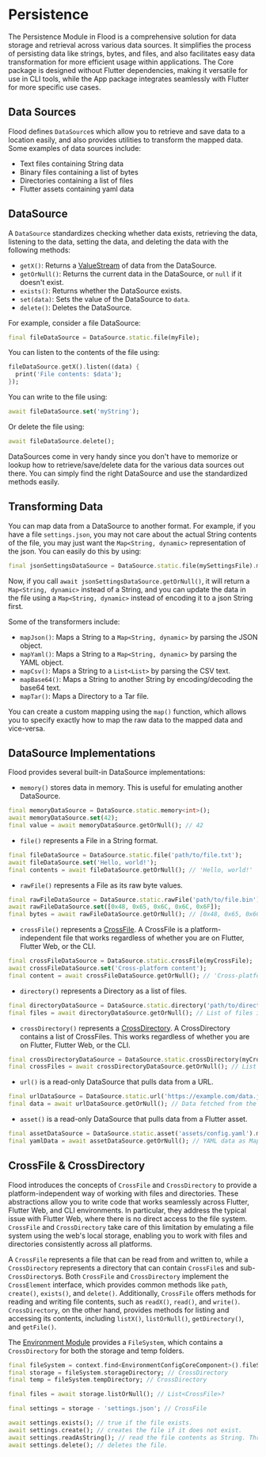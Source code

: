 # Persistence

The Persistence Module in Flood is a comprehensive solution for data storage and retrieval across various data sources. It simplifies the process of persisting data like strings, bytes, and files, and also facilitates easy data transformation for more efficient usage within applications. The Core package is designed without Flutter dependencies, making it versatile for use in CLI tools, while the App package integrates seamlessly with Flutter for more specific use cases.

## Data Sources

Flood defines `DataSource`s which allow you to retrieve and save data to a location easily, and also provides utilities to transform the mapped data. Some examples of data sources include:

-   Text files containing String data
-   Binary files containing a list of bytes
-   Directories containing a list of files
-   Flutter assets containing yaml data

## DataSource

A `DataSource` standardizes checking whether data exists, retrieving the data, listening to the data, setting the data, and deleting the data with the following methods:

-   `getX()`: Returns a [ValueStream](/core-concepts/value-streams) of data from the DataSource.
-   `getOrNull()`: Returns the current data in the DataSource, or `null` if it doesn't exist.
-   `exists()`: Returns whether the DataSource exists.
-   `set(data)`: Sets the value of the DataSource to `data`.
-   `delete()`: Deletes the DataSource.

For example, consider a file DataSource:

```dart
final fileDataSource = DataSource.static.file(myFile);
```

You can listen to the contents of the file using:

```dart
fileDataSource.getX().listen((data) {
  print('File contents: $data');
});
```

You can write to the file using:

```dart
await fileDataSource.set('myString');
```

Or delete the file using:

```dart
await fileDataSource.delete();
```

DataSources come in very handy since you don't have to memorize or lookup how to retrieve/save/delete data for the various data sources out there. You can simply find the right DataSource and use the standardized methods easily.

## Transforming Data

You can map data from a DataSource to another format. For example, if you have a file `settings.json`, you may not care about the actual String contents of the file, you may just want the `Map<String, dynamic>` representation of the json. You can easily do this by using:

```dart
final jsonSettingsDataSource = DataSource.static.file(mySettingsFile).mapJson();
```

Now, if you call `await jsonSettingsDataSource.getOrNull()`, it will return a `Map<String, dynamic>` instead of a String, and you can update the data in the file using a `Map<String, dynamic>` instead of encoding it to a json String first.

Some of the transformers include:

-   `mapJson()`: Maps a String to a `Map<String, dynamic>` by parsing the JSON object.
-   `mapYaml()`: Maps a String to a `Map<String, dynamic>` by parsing the YAML object.
-   `mapCsv()`: Maps a String to a `List<List>` by parsing the CSV text.
-   `mapBase64()`: Maps a String to another String by encoding/decoding the base64 text.
-   `mapTar()`: Maps a Directory to a Tar file.

You can create a custom mapping using the `map()` function, which allows you to specify exactly how to map the raw data to the mapped data and vice-versa.

## DataSource Implementations

Flood provides several built-in DataSource implementations:

-   `memory()` stores data in memory. This is useful for emulating another DataSource.

```dart
final memoryDataSource = DataSource.static.memory<int>();
await memoryDataSource.set(42);
final value = await memoryDataSource.getOrNull(); // 42
```

-   `file()` represents a File in a String format.

```dart
final fileDataSource = DataSource.static.file('path/to/file.txt');
await fileDataSource.set('Hello, world!');
final contents = await fileDataSource.getOrNull(); // 'Hello, world!'
```

-   `rawFile()` represents a File as its raw byte values.

```dart
final rawFileDataSource = DataSource.static.rawFile('path/to/file.bin');
await rawFileDataSource.set([0x48, 0x65, 0x6C, 0x6C, 0x6F]);
final bytes = await rawFileDataSource.getOrNull(); // [0x48, 0x65, 0x6C, 0x6C, 0x6F]
```

-   `crossFile()` represents a [CrossFile](#crossfile--crossdirectory). A CrossFile is a platform-independent file that works regardless of whether you are on Flutter, Flutter Web, or the CLI.

```dart
final crossFileDataSource = DataSource.static.crossFile(myCrossFile);
await crossFileDataSource.set('Cross-platform content');
final content = await crossFileDataSource.getOrNull(); // 'Cross-platform content'
```

-   `directory()` represents a Directory as a list of files.

```dart
final directoryDataSource = DataSource.static.directory('path/to/directory');
final files = await directoryDataSource.getOrNull(); // List of files in the directory
```

-   `crossDirectory()` represents a [CrossDirectory](#crossfile--crossdirectory). A CrossDirectory contains a list of CrossFiles. This works regardless of whether you are on Flutter, Flutter Web, or the CLI.

```dart
final crossDirectoryDataSource = DataSource.static.crossDirectory(myCrossDirectory);
final crossFiles = await crossDirectoryDataSource.getOrNull(); // List of CrossFiles in the directory
```

-   `url()` is a read-only DataSource that pulls data from a URL.

```dart
final urlDataSource = DataSource.static.url('https://example.com/data.json').mapJson();
final data = await urlDataSource.getOrNull(); // Data fetched from the URL as Map<String, dynamic>
```

-   `asset()` is a read-only DataSource that pulls data from a Flutter asset.

```dart
final assetDataSource = DataSource.static.asset('assets/config.yaml').mapYaml();
final yamlData = await assetDataSource.getOrNull(); // YAML data as Map<String, dynamic>
```

## CrossFile & CrossDirectory

Flood introduces the concepts of `CrossFile` and `CrossDirectory` to provide a platform-independent way of working with files and directories. These abstractions allow you to write code that works seamlessly across Flutter, Flutter Web, and CLI environments. In particular, they address the typical issue with Flutter Web, where there is no direct access to the file system. `CrossFile` and `CrossDirectory` take care of this limitation by emulating a file system using the web's local storage, enabling you to work with files and directories consistently across all platforms.

A `CrossFile` represents a file that can be read from and written to, while a `CrossDirectory` represents a directory that can contain `CrossFile`s and sub-`CrossDirectory`s. Both `CrossFile` and `CrossDirectory` implement the `CrossElement` interface, which provides common methods like `path`, `create()`, `exists()`, and `delete()`. Additionally, `CrossFile` offers methods for reading and writing file contents, such as `readX()`, `read()`, and `write()`. `CrossDirectory`, on the other hand, provides methods for listing and accessing its contents, including `listX()`, `listOrNull()`, `getDirectory()`, and `getFile()`.

The [Environment Module](/environment#filesystem) provides a `FileSystem`, which contains a `CrossDirectory` for both the storage and temp folders.

```dart
final fileSystem = context.find<EnvironmentConfigCoreComponent>().fileSystem;
final storage = fileSystem.storageDirectory; // CrossDirectory
final temp = fileSystem.tempDirectory; // CrossDirectory

final files = await storage.listOrNull(); // List<CrossFile>?

final settings = storage - 'settings.json'; // CrossFile

await settings.exists(); // true if the file exists.
await settings.create(); // creates the file if it does not exist.
await settings.readAsString(); // read the file contents as String. Throws if it does not exist.
await settings.delete(); // deletes the file.
```
